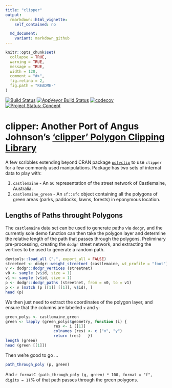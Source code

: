 ```yaml
---
title: "clipper"
output:
  rmarkdown::html_vignette:
    self_contained: no

  md_document:
    variant: markdown_github
---
```


<!-- README.md is generated from README.Rmd. Please edit that file -->

```r
knitr::opts_chunk$set(
  collapse = TRUE,
  warning = TRUE,
  message = TRUE,
  width = 120,
  comment = "#>",
  fig.retina = 2,
  fig.path = "README-"
)
```

[![Build Status](https://travis-ci.org/hypertidy/clipper.svg)](https://travis-ci.org/hypertidy/clipper) 
[![AppVeyor Build Status](https://ci.appveyor.com/api/projects/status/github/hypertidy/clipper?branch=master&svg=true)](https://ci.appveyor.com/project/hypertidy/clipper)
[![codecov](https://codecov.io/gh/hypertidy/clipper/branch/master/graph/badge.svg)](https://codecov.io/gh/hypertidy/clipper)
[![Project Status: Concept](http://www.repostatus.org/badges/latest/concept.svg)](http://www.repostatus.org/#concept)

# clipper: Another Port of Angus Johnson's ['clipper' Polygon Clipping Library](http://angusj.com/delphi/clipper.php)

A few scribbles extending beyond CRAN package
[`polyclip`](https://cran.r-project.org/package=polyclip)
to use `clipper` for a few commonly used manipulations. Package has two sets of
internal data to play with:

1. `castlemaine` - An `SC` representation of the street network of Castlemaine,
   Australia.
2. `castlemaine_green` - An `sf::sfc` object containing all the polygons of
   green areas (parks, paddocks, lawns, forests) in eponymous location.

## Lengths of Paths throught Polygons

The `castlemaine` data set can be used to generate paths via `dodgr`, and the
currently sole demo function can then take the polygon layer and determine the
relative length of the path that passes through the polygons. Preliminary
pre-processing, creating the `dodgr` street network, and extracting the
vertices to be used to generate a random path.

```r
devtools::load_all (".", export_all = FALSE)
streetnet <- dodgr::weight_streetnet (castlemaine, wt_profile = "foot")
v <- dodgr::dodgr_vertices (streetnet)
v0 <- sample (v$id, size = 1)
v1 <- sample (v$id, size = 1)
p <- dodgr::dodgr_paths (streetnet, from = v0, to = v1)
p <- v [match (p [[1]] [[1]], v$id), ]
head (p)
```
We then just need to extract the coordinates of the polygon layer, and ensure
that the columns are labelled `x` and `y`:
```r
green_polys <- castlemaine_green
green <- lapply (green_polys$geometry, function (i) {
                     res <- i [[1]]
                     colnames (res) <- c ("x", "y")
                     return (res)   })
length (green)
head (green [[1]])
```
Then we're good to go ...
```r
path_through_poly (p, green)
```
And `r formatC (path_through_poly (g, green) * 100, format = "f", digits = 1)`%
of that path passes through the green polygons.
